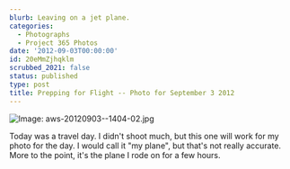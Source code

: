 ```yaml
---
blurb: Leaving on a jet plane.
categories:
  - Photographs
  - Project 365 Photos
date: '2012-09-03T00:00:00'
id: 20eMmZjhqklm
scrubbed_2021: false
status: published
type: post
title: Prepping for Flight -- Photo for September 3 2012
---
```


![Image: aws-20120903--1404-02.jpg](/aws-20120903--1404-02.jpg)

Today was a travel day. I didn't shoot much, but this one will work for my photo for the day. I would call it "my plane", but that's not really accurate. More to the point, it's the plane I rode on for a few hours.
